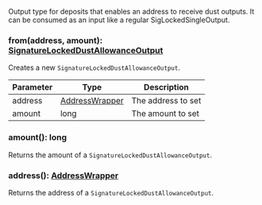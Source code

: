 Output type for deposits that enables an address to receive dust outputs. It can be consumed as an input like a
regular SigLockedSingleOutput.

### from(address, amount): [SignatureLockedDustAllowanceOutput](#signaturelockeddustallowanceoutput)

Creates a new `SignatureLockedDustAllowanceOutput`.

| Parameter | Type                              | Description        |
| --------- | --------------------------------- | ------------------ |
| address   | [AddressWrapper](#addresswrapper) | The address to set |
| amount    | long                              | The amount to set  |

### amount(): long

Returns the amount of a `SignatureLockedDustAllowanceOutput`.

### address(): [AddressWrapper](#addresswrapper)

Returns the address of a `SignatureLockedDustAllowanceOutput`.

